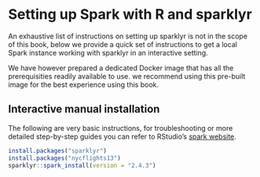 # Setting up Spark with R and sparklyr

An exhaustive list of instructions on setting up sparklyr is not in the scope of this book, below we  provide a quick set of instructions to get a local Spark instance working with sparklyr in an interactive setting. 

We have however prepared a dedicated Docker image that has all the prerequisities readily available to use. we recommend using this pre-built image for the best experience using this book.

## Interactive manual installation

The following are very basic instructions, for troubleshooting or more detailed step-by-step guides you can refer to RStudio's [spark website](https://spark.rstudio.com/#installation).

```r
install.packages("sparklyr")
install.packages("nycflights13")
sparklyr::spark_install(version = "2.4.3")
```
